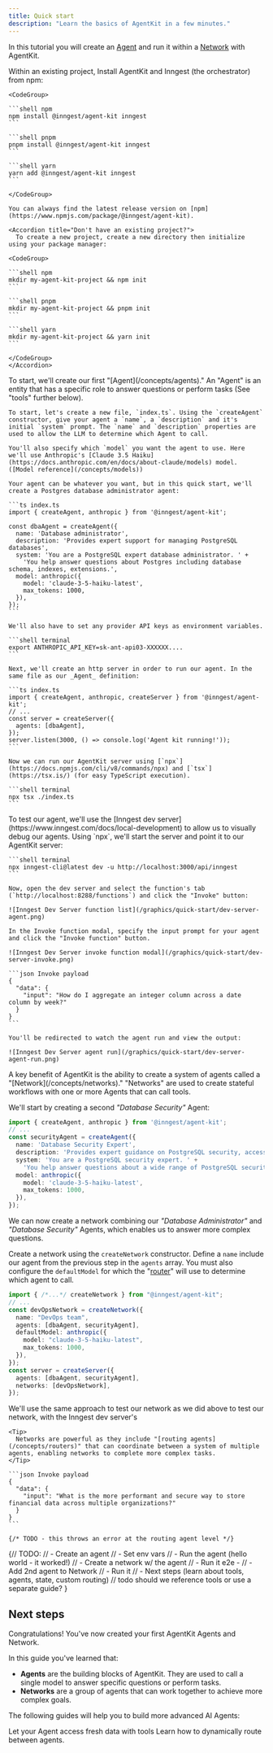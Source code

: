 ```yaml
---
title: Quick start
description: "Learn the basics of AgentKit in a few minutes."
---
```


In this tutorial you will create an [Agent](/concepts/agents) and run it within a [Network](/concepts/networks) with AgentKit.

<Steps>
  <Step title="Install AgentKit">
    Within an existing project, Install AgentKit and Inngest (the orchestrator) from npm:

    <CodeGroup>

    ```shell npm
    npm install @inngest/agent-kit inngest
    ```

    ```shell pnpm
    pnpm install @inngest/agent-kit inngest
    ```

    ```shell yarn
    yarn add @inngest/agent-kit inngest
    ```

    </CodeGroup>

    You can always find the latest release version on [npm](https://www.npmjs.com/package/@inngest/agent-kit).

    <Accordion title="Don't have an existing project?">
      To create a new project, create a new directory then initialize using your package manager:

    <CodeGroup>

    ```shell npm
    mkdir my-agent-kit-project && npm init
    ```

    ```shell pnpm
    mkdir my-agent-kit-project && pnpm init
    ```

    ```shell yarn
    mkdir my-agent-kit-project && yarn init
    ```

    </CodeGroup>
    </Accordion>

  </Step>

  <Step title="Create an agent">
    To start, we'll create our first "[Agent](/concepts/agents)." An "Agent" is an entity that has a specific role to answer questions or perform tasks (See "tools" further below).

    To start, let's create a new file, `index.ts`. Using the `createAgent` constructor, give your agent a `name`, a `description` and it's initial `system` prompt. The `name` and `description` properties are used to allow the LLM to determine which Agent to call.

    You'll also specify which `model` you want the agent to use. Here we'll use Anthropic's [Claude 3.5 Haiku](https://docs.anthropic.com/en/docs/about-claude/models) model. ([Model reference](/concepts/models))

    Your agent can be whatever you want, but in this quick start, we'll create a Postgres database administrator agent:

    ```ts index.ts
    import { createAgent, anthropic } from '@inngest/agent-kit';

    const dbaAgent = createAgent({
      name: 'Database administrator',
      description: 'Provides expert support for managing PostgreSQL databases',
      system: 'You are a PostgreSQL expert database administrator. ' +
        'You help answer questions about Postgres including database schema, indexes, extensions.',
      model: anthropic({
        model: 'claude-3-5-haiku-latest',
        max_tokens: 1000,
      }),
    });
    ```

    We'll also have to set any provider API keys as environment variables.

    ```shell terminal
    export ANTHROPIC_API_KEY=sk-ant-api03-XXXXXX....
    ```

  </Step>
  <Step title="Run the server">

    Next, we'll create an http server in order to run our agent. In the same file as our _Agent_ definition:

    ```ts index.ts
    import { createAgent, anthropic, createServer } from '@inngest/agent-kit';
    // ...
    const server = createServer({
      agents: [dbaAgent],
    });
    server.listen(3000, () => console.log('Agent kit running!'));
    ```

    Now we can run our AgentKit server using [`npx`](https://docs.npmjs.com/cli/v8/commands/npx) and [`tsx`](https://tsx.is/) (for easy TypeScript execution).

    ```shell terminal
    npx tsx ./index.ts
    ```

  </Step>

  <Step title="Test our agent">
    To test our agent, we'll use the [Inngest dev server](https://www.inngest.com/docs/local-development) to allow us to visually debug our agents. Using `npx`, we'll start the server and point it to our AgentKit server:

    ```shell terminal
    npx inngest-cli@latest dev -u http://localhost:3000/api/inngest
    ```

    Now, open the dev server and select the function's tab (`http://localhost:8288/functions`) and click the "Invoke" button:

    ![Inngest Dev Server function list](/graphics/quick-start/dev-server-agent.png)

    In the Invoke function modal, specify the input prompt for your agent and click the "Invoke function" button.

    ![Inngest Dev Server invoke function modal](/graphics/quick-start/dev-server-invoke.png)

    ```json Invoke payload
    {
      "data": {
        "input": "How do I aggregate an integer column across a date column by week?"
      }
    }
    ```

    You'll be redirected to watch the agent run and view the output:

    ![Inngest Dev Server agent run](/graphics/quick-start/dev-server-agent-run.png)

  </Step>

<Step title="Creating a Network">
  A key benefit of AgentKit is the ability to create a system of agents called a
  "[Network](/concepts/networks)." "Networks" are used to create stateful
  workflows with one or more Agents that can call tools.

  We'll start by creating a second _"Database Security"_ Agent:

  ```ts index.ts
  import { createAgent, anthropic } from '@inngest/agent-kit';
  // ...
  const securityAgent = createAgent({
    name: 'Database Security Expert',
    description: 'Provides expert guidance on PostgreSQL security, access control, audit logging, and compliance best practices',
    system: 'You are a PostgreSQL security expert. ' +
      'You help answer questions about a wide range of PostgreSQL security topics such as encryption, access control, audit logging, and compliance best practices.',
    model: anthropic({
      model: 'claude-3-5-haiku-latest',
      max_tokens: 1000,
    }),
  });
  ```

We can now create a network combining our _"Database Administrator"_ and _"Database Security"_ Agents, which enables us to answer more complex questions.

Create a network using the `createNetwork` constructor. Define a `name` include our agent from the previous step in the `agents` array. You must also configure the `defaultModel` for which the "[router](/concepts/routers)" will use to determine which agent to call.

```ts index.ts
import { /*...*/ createNetwork } from "@inngest/agent-kit";
// ...
const devOpsNetwork = createNetwork({
  name: "DevOps team",
  agents: [dbaAgent, securityAgent],
  defaultModel: anthropic({
    model: "claude-3-5-haiku-latest",
    max_tokens: 1000,
  }),
});
const server = createServer({
  agents: [dbaAgent, securityAgent],
  networks: [devOpsNetwork],
});
```

  </Step>

  <Step title="Test our network">
    We'll use the same approach to test our network as we did above to test our network, with the Inngest dev server's

    <Tip>
      Networks are powerful as they include "[routing agents](/concepts/routers)" that can coordinate between a system of multiple agents, enabling networks to complete more complex tasks.
    </Tip>

    ```json Invoke payload
    {
      "data": {
        "input": "What is the more performant and secure way to store financial data across multiple organizations?"
      }
    }
    ```

    {/* TODO - this throws an error at the routing agent level */}

  </Step>

</Steps>

{// TODO:
// - Create an agent
// - Set env vars
// - Run the agent (hello world - it worked!)
// - Create a network w/ the agent
// - Run it e2e -
// - Add 2nd agent to Network
// - Run it
// - Next steps (learn about tools, agents, state, custom routing)
// todo should we reference tools or use a separate guide?
}

## Next steps

Congratulations! You've now created your first AgentKit Agents and Network.

In this guide you've learned that:

- **Agents** are the building blocks of AgentKit. They are used to call a single model to answer specific questions or perform tasks.
- **Networks** are a group of agents that can work together to achieve more complex goals.

The following guides will help you to build more advanced AI Agents:

<CardGroup>
  <Card title="Adding Tools to Agents" href="/concepts/tools" icon="gear">
    Let your Agent access fresh data with tools
  </Card>
  <Card title="Add a custom router to your Network" href="/concepts/routers" icon="route">
    Learn how to dynamically route between agents.
  </Card>
</CardGroup>

